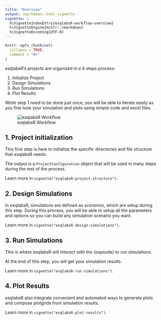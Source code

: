 ```yaml
---
title: "Overview"
output: rmarkdown::html_vignette
vignette: >
  %\VignetteIndexEntry{esqlabsR-workflow-overview}
  %\VignetteEngine{knitr::rmarkdown}
  %\VignetteEncoding{UTF-8}
---
```


```r
knitr::opts_chunk$set(
  collapse = TRUE,
  comment = "#>"
)
```


esqlabsR's projects are organized in a 4 steps process:

1. Initialize Project
2. Design Simulations
3. Run Simulations
4. Plot Results


While step 1 need to be done just once, you will be able to iterate easily as
you fine tune your simulation and plots using simple code and excel files.

![esqlabsR Workflow](Figures/esqlabs-workflow.png)

## 1. Project initialization
This first step is here to initialize the specific directories and file 
structure that esqlabsR needs.

The output is a `ProjectConfiguration` object that will be used 
in many steps during the rest of the process.

Learn more in `vignette("esqlabsR-project-structure")`.

## 2. Design Simulations
In esqlabsR, simulations are defined as *scenarios*, which are setup during this
step. During this process, you will be able to setup all the parameters and 
options so you can build any simulation scenario you want.

Learn more in `vignette("esqlabsR-design-simulations")`.

## 3. Run Simulations
This is where esqlabsR will interact with the {ospsuite} to run simulations.

At the end of this step, you will get your simulation results.

Learn more in `vignette("esqlabsR-run-simulations")`.

## 4. Plot Results
esqlabsR also integrate convenient and automated ways to generate plots and 
compose plotgrids from simulation results.

Learn more in `vignette("esqlabsR-plot-results")`.





